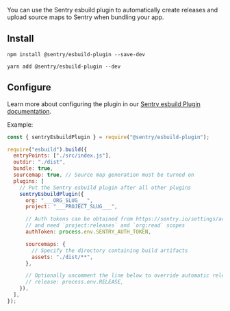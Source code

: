 You can use the Sentry esbuild plugin to automatically create releases and upload source maps to Sentry when bundling your app.

## Install

```npm
npm install @sentry/esbuild-plugin --save-dev
```

```yarn
yarn add @sentry/esbuild-plugin --dev
```

## Configure

Learn more about configuring the plugin in our [Sentry esbuild Plugin documentation](https://github.com/getsentry/sentry-javascript-bundler-plugins/tree/main/packages/esbuild-plugin).

Example:

```javascript {filename:esbuild.config.js}
const { sentryEsbuildPlugin } = require("@sentry/esbuild-plugin");

require("esbuild").build({
  entryPoints: ["./src/index.js"],
  outdir: "./dist",
  bundle: true,
  sourcemap: true, // Source map generation must be turned on
  plugins: [
    // Put the Sentry esbuild plugin after all other plugins
    sentryEsbuildPlugin({
      org: "___ORG_SLUG___",
      project: "___PROJECT_SLUG___",

      // Auth tokens can be obtained from https://sentry.io/settings/account/api/auth-tokens/
      // and need `project:releases` and `org:read` scopes
      authToken: process.env.SENTRY_AUTH_TOKEN,

      sourcemaps: {
        // Specify the directory containing build artifacts
        assets: "./dist/**",
      },

      // Optionally uncomment the line below to override automatic release name detection
      // release: process.env.RELEASE,
    }),
  ],
});
```

